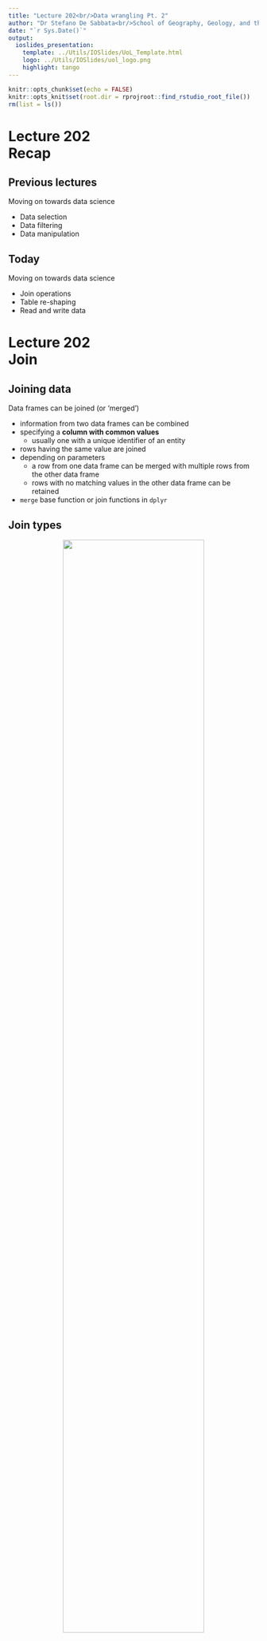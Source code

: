 ```yaml
---
title: "Lecture 202<br/>Data wrangling Pt. 2"
author: "Dr Stefano De Sabbata<br/>School of Geography, Geology, and the Env.<br/><a href=\"mailto:s.desabbata@le.ac.uk\">s.desabbata&commat;le.ac.uk</a> &vert; <a href=\"https://twitter.com/maps4thought\">&commat;maps4thought</a><br/><a href=\"https://github.com/sdesabbata/GY7702\">github.com/sdesabbata/GY7702</a> licensed under <a href=\"https://www.gnu.org/licenses/gpl-3.0.html\">GNU GPL v3.0</a>"
date: "`r Sys.Date()`"
output:
  ioslides_presentation:
    template: ../Utils/IOSlides/UoL_Template.html
    logo: ../Utils/IOSlides/uol_logo.png
    highlight: tango
---
```


```r
knitr::opts_chunk$set(echo = FALSE)
knitr::opts_knit$set(root.dir = rprojroot::find_rstudio_root_file())
rm(list = ls())
```



# Lecture 202<br/>Recap



## Previous lectures

Moving on towards data science

- Data selection
- Data filtering
- Data manipulation



## Today

Moving on towards data science

- Join operations
- Table re-shaping
- Read and write data


# Lecture 202<br/>Join



## Joining data

Data frames can be joined (or 'merged')

- information from two data frames can be combined
- specifying a **column with common values**
    - usually one with a unique identifier of an entity
- rows having the same value are joined
- depending on parameters
    - a row from one data frame can be merged with multiple rows from the other data frame
    - rows with no matching values in the other data frame can be retained
- `merge` base function or join functions in `dplyr`



## Join types

<center>
 ![](Images/joins.png){width=75%}
 
<br/>
<font size="4">
<a href="https://www.codeproject.com/articles/33052/visual-representation-of-sql-joins">by C.L. Moffatt</a>, licensed under <a href="https://www.codeproject.com/info/cpol10.aspx">The Code Project Open License (CPOL)</a>
</font>
<center>


## Example

```r
employees <- data.frame(
  Name = c("Maria", "Pete", "Sarah", "Jo"),
  Age = c(47, 34, 32, 25),
  Role = c("Professor", "Researcher", "Researcher", "Postgrad")
)

city_of_birth <-data.frame(
  Name = c("Maria", "Pete", "Sarah", "Mel"),
  City = c("Barcelona", "London", "Boston", "Los Angeles")
)
```

## Example

```r
library(knitr)

kable(employees)
```

<br/>

```r
kable(city_of_birth)
```


## dplyr::full_join

`dplyr` provides [a series of join functions](https://dplyr.tidyverse.org/reference/join.html)

```r
library(tidyverse)
```

- `full_join` combines all the available data

```r
employees %>% full_join(
  city_of_birth,
  by = c("Name" = "Name") # join columns
  ) %>%
  kable()
```



## dplyr::left_join

- `left_join` keeps all the data from the **left** table
  - using `%>%`, that's the data *"coming down the pipe"*
- rows from the right table without a match are dropped

```r
employees %>% left_join(
  city_of_birth,
  by = c("Name" = "Name") # join columns
  ) %>%
  kable()
```



## dplyr::right_join

- `right_join` keeps all the data from the **right** table
    - using `%>%`, that's the data provided as an argument
- rows from the left table without a match are dropped

```r
employees %>% right_join(
  city_of_birth,
  by = c("Name" = "Name") # join columns
  ) %>%
  kable()
```



## dplyr::inner_join

- `inner_join` keeps only rows that have a match in both tables
- rows without a match are dropped

```r
employees %>% inner_join(
  city_of_birth,
  by = c("Name" = "Name") # join columns
  ) %>%
  kable()
```



# Lecture 202<br/>Re-shape


## Wide data

This is the most common approach 

- each real-world entity is represented by *one single row*
- its attributes are represented through different columns

|City      |Population|Area|Density|
|----------|----------|----|-------|
|Leicester |   329,839|73.3|  4,500|
|Nottingham|   321,500|74.6|  4,412|



## Long data 

This is probably a less common approach, but still necessary in many cases

- each real-world entity is represented by *multiple rows*
    - each one reporting only one of its attributes
- one column indicates which attribute each row represent
- another column is used to report the value

|City      |Attribute |Value  |
|----------|----------|-------|
|Leicester |Population|329,839|
|Leicester |      Area|   73.3|
|Leicester |   Density|  4,500|
|Nottingham|Population|321,500|
|Nottingham|      Area|   74.6|
|Nottingham|   Density|  4,412|



## tidyr

The `tidyr` (pronounced *tidy-er*) library is part of `tidyverse` and it  provides functions to re-shape your data

```r
city_info_wide <- data.frame(
  City = c("Leicester", "Nottingham"),
  Population = c(329839, 321500),
  Area = c(73.3, 74.6),
  Density = c(4500, 4412)
)

kable(city_info_wide)
```



## tidyr::gather

Re-shape from *wide* to *long* format

```r
city_info_long <- city_info_wide %>%
  gather(
    -City, # exclude city names from gathering
    key = "Attribute", # name for the new key column
    value = "Value" # name for the new value column
  )
```
```r
kable(city_info_long)
```



## tidyr::spread

Rre-shape from *long* to *wide* format

```r
city_info_back_to_wide <- city_info_long %>%
  spread(
    key = "Attribute", # specify key column
    value = "Value" # specify value column
  )
```
```r
kable(city_info_back_to_wide)
```



# Lecture 202<br/>Read and write



## Comma Separated Values

The file `2011_OAC_Raw_uVariables_Leicester.csv`
- contains data used for the 2011 Output Area Classificagtion
- 167 variables, as well as the resulting groups
- for the city of Leicester

Extract showing only some columns

```{}
OA11CD,LSOA11CD, ... supgrpcode,supgrpname,Total_Population, ...
E00069517,E01013785, ... 6,Suburbanites,313, ...
E00169516,E01013713, ... 4,Multicultural Metropolitans,341, ...
E00169048,E01032862, ... 4,Multicultural Metropolitans,345, ...
```

The full variable names can be found in the file
- `2011_OAC_Raw_uVariables_Lookup.csv`.


## Read

The `read_csv` function of the [`readr`](https://readr.tidyverse.org/index.html) library reads a *csv* file from the path provided as the first argument


```r
leicester_2011OAC <- read_csv("2011_OAC_Raw_uVariables_Leicester.csv")

leicester_2011OAC %>% 
  select(OA11CD,LSOA11CD, supgrpcode,supgrpname,Total_Population) %>%
  top_n(3) %>%
  kable()
```

```r
leicester_2011OAC <- read_csv("~/Repos/GY7702/Data/2011_OAC_Raw_uVariables_Leicester.csv")
leicester_2011OAC %>% 
  select(OA11CD,LSOA11CD, supgrpcode,supgrpname,Total_Population) %>%
  top_n(3) %>%
  kable()
```


## Write

The function `write_csv` can be used to save a dataset to `csv`

Example:

1. **read** the 2011 OAC dataset
2. **select** a few columns
3. **filter** only those OA in the supergroup *Suburbanites* (code `6`)
4. **write** the results to a file named *Leicester_Suburbanites.csv* in your home folder

```r
read_csv("2011_OAC_Raw_uVariables_Leicester.csv") %>%
  select(OA11CD, supgrpcode, supgrpname) %>%
  filter(supgrpcode == 6) %>%
  write_csv("~/Leicester_Suburbanites.csv")
```



# Lecture 202<br/>Summary



## Summary

Moving on towards data science

- Join operations
- Table re-shaping
- Read and write data



## Practical session

In the practical session, we will see

- Re-shaping: long and wide formats
- Join operations
- Read and write data



## Next week


Reproducibility in (geographic) data science

- What is reproducible data analysis?
    - why is it important?
    - software engineering
    - practical principles
- Tools
    - Markdown
    - `knitr` and `rmarkdown`
    - Git